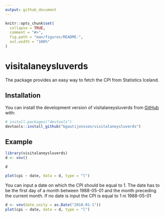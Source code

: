 ```yaml
---
output: github_document
---
```


<!-- README.md is generated from README.Rmd. Please edit that file -->

```r
knitr::opts_chunk$set(
  collapse = TRUE,
  comment = "#>",
  fig.path = "man/figures/README-",
  out.width = "100%"
)
```

# visitalaneysluverds

<!-- badges: start -->
<!-- badges: end -->


The package provides an easy way to fetch the CPI from Statistics Iceland.

## Installation

You can install the development version of visitalaneysluverds from [GitHub](https://github.com/) with:

``` r
# install.packages("devtools")
devtools::install_github("bgautijonsson/visitalaneysluverds")
```

## Example

```r
library(visitalaneysluverds)
d <- vnv()

d
```


```r
plot(cpi ~ date, data = d, type = "l")
```

You can input a date on which the CPI should be equal to 1. The date has to be the first day of a month between 1988-05-01 and the month preceding the current month. If no date is input the CPI is equal to 1 ni 1988-05-01

```r
d <- vnv(date_unity = as.Date("2018-01-1"))
plot(cpi ~ date, data = d, type = "l")
```

